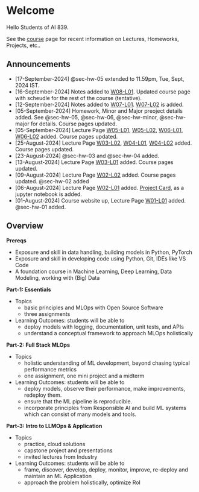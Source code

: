 # Welcome {.unnumbered}


Hello Students of AI 839.

See the [course](./course.qmd) page for recent information on Lectures, Homeworks, Projects, etc.. 

## Announcements  
- [17-September-2024] @sec-hw-05 extended to 11.59pm, Tue, Sept, 2024 IST.
- [16-September-2024] Notes added to [W08-L01](/lectures/w08-l01.qmd). Updated course page with scheudle for the rest of the course (tentative).
- [12-September-2024] Notes added to [W07-L01](/lectures/w07-l01.qmd). [W07-L02](/lectures/w07-l02.qmd) is added.
- [05-September-2024] Homework, Minor and Major preoject details added. See @sec-hw-05, @sec-hw-06, @sec-hw-minor, @sec-hw-major for details.  Course pages updated.
- [05-September-2024] Lecture Page [W05-L01](/lectures/w05-l01.qmd), [W05-L02](/lectures/w05-l02.qmd), [W06-L01](/lectures/w06-l01.qmd), [W06-L02](/lectures/w06-l02.qmd) added. Course pages updated.
- [25-August-2024] Lecture Page [W03-L02](/lectures/w03-l02.qmd), [W04-L01](/lectures/w04-l01.qmd), [W04-L02](/lectures/w04-l02.qmd)  added. Course pages updated.
- [23-August-2024] @sec-hw-03 and @sec-hw-04 added.
- [13-August-2024] Lecture Page [W03-L01](/lectures/w03-l01.qmd) added. Course pages updated.
- [09-August-2024] Lecture Page [W02-L02](/lectures/w02-l02.qmd) added. Course pages updated. @sec-hw-02 added
- [06-August-2024] Lecture Page [W02-L01](/lectures/w02-l01.qmd) added. [Project Card](./resources/project-card.ipynb), as a jupyter notebook is added.
- [01-August-2024] Course website up, Lecture Page [W01-L01](/lectures/w01-l01.qmd) added. @sec-hw-01 added.


## Overview

**Prereqs**

- Exposure and skill in data handling, building models in Python, PyTorch
- Exposure and skill in developing code using Python, Git, IDEs like VS Code
- A foundation course in Machine Learning, Deep Learning, Data Modeling, working with (Big) Data


**Part-1: Essentials**

- Topics
    - basic principles and MLOps with Open Source Software
    - three assignments
- Learning Outcomes: students will be able to
    - deploy models with logging, documentation, unit tests, and APIs
    - understand a conceptual framework to approach MLOps holistically 

**Part-2: Full Stack MLOps**

- Topics
    - holistic understanding of ML development, beyond chasing typical performance metrics
    - one assignment, one mini project and a midterm
- Learning Outcomes: students will be able to
    - deploy models, observe their performance, make improvements, redeploy them.  
    - ensure that the ML pipeline is reproducible. 
    - incorporate principles from Responsible AI and build ML systems which can consist of many models and tools.    

**Part-3: Intro to LLMOps & Application**

- Topics
    - practice, cloud solutions
    - capstone project and presentations
    - invited lectures from Industry
- Learning Outcomes: students will be able to
    - frame, discover, develop, deploy, monitor, improve, re-deploy and maintain an ML Application
    - approach the problem holistically, optimize RoI




